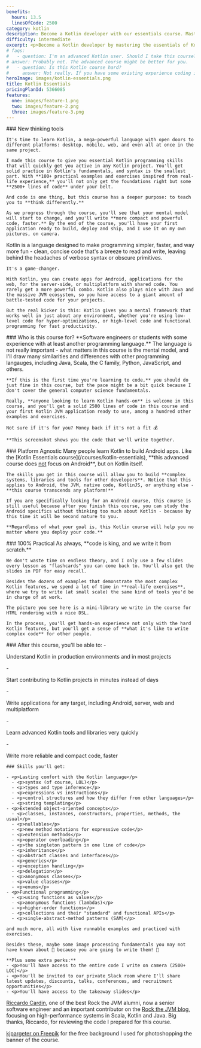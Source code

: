 ```yaml
---
benefits:
  hours: 13.5
  linesOfCode: 2500
category: kotlin
description: Become a Kotlin developer with our essentials course. Master the fundamentals of Kotlin through clear lessons, practical exercises, and a smooth learning curve. Ideal for those with some programming experience, this course will quickly equip you with essential skills to enhance your coding toolkit.
difficulty: intermediate
excerpt: <p>Become a Kotlin developer by mastering the essentials of Kotlin with our comprehensive, hands-on course</p>
# faqs:
#   - question: I'm an advanced Kotlin user. Should I take this course?
# answer: Probably not. The advanced course might be better for you.
#   - question: Is this Kotlin course hard?
#     answer: Not really. If you have some existing experience coding in another language, this course should be relaxing enough to have fun, but will give you a nice brain stretch. If you haven't programmed before, the course might be a bit tougher, simply because we skip the CS fundamentals. But don't stress about it! Ask in our private community if you ever get stuck, and we'll help.
heroImage: images/kotlin-essentials.png
title: Kotlin Essentials
pricingPlanId: 5366085
features:
  one: images/feature-1.png
  two: images/feature-2.png
  three: images/feature-3.png
---
```



<CourseLayout>
  <Fragment slot="goal">
    ### New thinking tools

    It's time to learn Kotlin, a mega-powerful language with open doors to different platforms: desktop, mobile, web, and even all at once in the same project.

    I made this course to give you essential Kotlin programming skills that will quickly get you active in any Kotlin project. You'll get solid practice in Kotlin's fundamentals, and syntax is the smallest part. With **100+ practical examples and exercises inspired from real-life experience,** you'll not only get the foundations right but some **2500+ lines of code** under your belt.

    And code is one thing, but this course has a deeper purpose: to teach you to **think differently.**

    As we progress through the course, you'll see that your mental model will start to change, and you'll write **more compact and powerful code, faster.** By the end of the course, you'll have your first application ready to build, deploy and ship, and I use it on my own pictures, on camera.

  </Fragment>
  <Fragment slot="question">
    Kotlin is a language designed to make programming simpler, faster, and way more fun - clean, concise code that's a breeze to read and write, leaving behind the headaches of verbose syntax or obscure primitives.

    It's a game-changer.

    With Kotlin, you can create apps for Android, applications for the web, for the server-side, or multiplatform with shared code. You rarely get a more powerful combo. Kotlin also plays nice with Java and the massive JVM ecosystem, so you have access to a giant amount of battle-tested code for your projects.

    But the real kicker is this: Kotlin gives you a mental framework that works well in just about any environment, whether you're using low-level code for hyper-optimizations, or high-level code and functional programming for fast productivity.

  </Fragment>
  <Fragment slot="feature1">
    ### Who is this course for?
    **Software engineers or students with some experience with at least another programming language.** The language is not really important - what matters in this course is the mental model, and I'll draw many similarities and differences with other programming langauges, including Java, Scala, the C family, Python, JavaScript, and others.

    **If this is the first time you're learning to code,** you should do just fine in this course, but the pace might be a bit quick because I don't cover the general computer science fundamentals.

    Really, **anyone looking to learn Kotlin hands-on** is welcome in this course, and you'll get a solid 2500 lines of code in this course and your first Kotlin JVM application ready to use, among a hundred other examples and exercises.

    Not sure if it's for you? Money back if it's not a fit 💰

    **This screenshot shows you the code that we'll write together.

  </Fragment>
  <Fragment slot="feature2">
    ### Platform Agnostic
    Many people learn Kotlin to build Android apps. Like the [Kotlin Essentials course](/courses/kotlin-essentials), **this advanced course does <ins>not</ins> focus on Android**, but on Kotlin itself.

    The skills you get in this course will allow you to build **complex systems, libraries and tools for other developers**. Notice that this applies to Android, the JVM, native code, KotlinJS, or anything else - **this course transcends any platform!**

    If you are specifically looking for an Android course, this course is still useful because after you finish this course, you can study the Android specifics without thinking too much about Kotlin - because by this time it will be second nature to you.

    **Regardless of what your goal is, this Kotlin course will help you no matter where you deploy your code.**

  </Fragment>
  <Fragment slot="feature3">
    ### 100% Practical
    As always, **code is king, and we write it from scratch.**

    We don't waste time on endless theory, and I only use a few slides every lesson as "flashcards" you can come back to. You'll also get the slides in PDF for easy recall.

    Besides the dozens of examples that demonstrate the most complex Kotlin features, we spend a lot of time in **real-life exercises**, where we try to write (at small scale) the same kind of tools you'd be in charge of at work.

    The picture you see here is a mini-library we write in the course for HTML rendering with a nice DSL.

    In the process, you'll get hands-on experience not only with the hard Kotlin features, but you'll get a sense of **what it's like to write complex code** for other people.

  </Fragment>
  <Fragment slot="skills">
    ### After this course, you'll be able to:
    - <p>Understand Kotlin in production environments and in most projects</p>
    - <p>Start contributing to Kotlin projects in minutes instead of days</p>
    - <p>Write applications for any target, including Android, server, web and multiplatform</p>
    - <p>Learn advanced Kotlin tools and libraries very quickly</p>
    - <p>Write more reliable and compact code, faster</p>

    ### Skills you'll get:

    - <p>Lasting comfort with the Kotlin language</p>
      - <p>syntax (of course, LOL)</p>
      - <p>types and type inference</p>
      - <p>expressions vs instructions</p>
      - <p>control structures and how they differ from other languages</p>
      - <p>string templating</p>
    - <p>Extended object-oriented concepts</p>
      - <p>classes, instances, constructors, properties, methods, the usual</p>
      - <p>nullables</p>
      - <p>new method notations for expressive code</p>
      - <p>extension methods</p>
      - <p>operator overloading</p>
      - <p>the singleton pattern in one line of code</p>
      - <p>inheritance</p>
      - <p>abstract classes and interfaces</p>
      - <p>generics</p>
      - <p>exception handling</p>
      - <p>delegation</p>
      - <p>anonymous classes</p>
      - <p>value classes</p>
      - <p>enums</p>
    - <p>Functional programming</p>
      - <p>using functions as values</p>
      - <p>anonymous functions (lambdas)</p>
      - <p>higher-order functions</p>
      - <p>collections and their "standard" and functional APIs</p>
      - <p>single-abstract-method patterns (SAM)</p>

    and much more, all with live runnable examples and practiced with exercises.

    Besides these, maybe some image processing fundamentals you may not have known about 🎇 because you are going to write them! 🤯

    **Plus some extra perks:**
    - <p>You'll have access to the entire code I write on camera (2500+ LOC)</p>
    - <p>You'll be invited to our private Slack room where I'll share latest updates, discounts, talks, conferences, and recruitment opportunities</p>
    - <p>You'll have access to the takeaway slides</p>

  </Fragment>
  <Fragment slot="thanks">
    <p><a href="https://www.linkedin.com/in/riccardocardin/">Riccardo Cardin</a>, one of the best Rock the JVM alumni, now a senior software engineer and an important contributor on the <a href="/articles">Rock the JVM blog</a>, focusing on high-performance systems in Scala, Kotlin and Java. Big thanks, Riccardo, for reviewing the code I prepared for this course.</p>
    <p><a href="https://www.freepik.com/free-photo/3d-render-spotlights-grunge-brick-wall_1202914.htm">kjpargeter on Freepik</a> for the free background I used for photoshopping the banner of the course.</p>

  </Fragment>
</CourseLayout>
